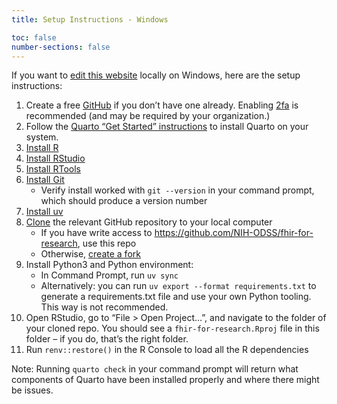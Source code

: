 ```yaml
---
title: Setup Instructions - Windows

toc: false
number-sections: false
---
```


If you want to [edit this website](../contribute.qmd) locally on Windows, here are the setup instructions:

1.  Create a free [GitHub](https://github.com) if you don't have one already. Enabling [2fa](https://docs.github.com/en/authentication/securing-your-account-with-two-factor-authentication-2fa) is recommended (and may be required by your organization.)
2.  Follow the [Quarto "Get Started" instructions](https://quarto.org/docs/get-started/) to install Quarto on your system.
3.  [Install R](https://cran.r-project.org/bin/macosx/)
4.  [Install RStudio](https://posit.co/download/rstudio-desktop/)
5.  [Install RTools](https://cran.r-project.org/bin/windows/Rtools/)
6.  [Install Git](https://git-scm.com/download/mac)
    -   Verify install worked with `git --version` in your command prompt, which should produce a version number
7.  [Install uv](https://docs.astral.sh/uv/getting-started/installation/)
8.  [Clone](https://docs.github.com/en/repositories/creating-and-managing-repositories/cloning-a-repository) the relevant GitHub repository to your local computer
    -   If you have write access to <https://github.com/NIH-ODSS/fhir-for-research>, use this repo
    -   Otherwise, [create a fork](https://docs.github.com/en/get-started/quickstart/fork-a-repo)
9.  Install Python3 and Python environment:
    -   In Command Prompt, run `uv sync`
    -   Alternatively: you can run `uv export --format requirements.txt` to generate a requirements.txt file and use your own Python tooling. This way is not recommended.
10. Open RStudio, go to "File \> Open Project...", and navigate to the folder of your cloned repo. You should see a `fhir-for-research.Rproj` file in this folder -- if you do, that's the right folder.
11. Run `renv::restore()` in the R Console to load all the R dependencies

Note: Running `quarto check` in your command prompt will return what components of Quarto have been installed properly and where there might be issues.
